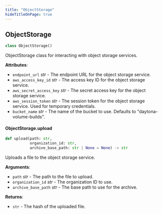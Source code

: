 ```yaml
---
title: "ObjectStorage"
hideTitleOnPage: true
---
```

## ObjectStorage

```python
class ObjectStorage()
```

ObjectStorage class for interacting with object storage services.

**Attributes**:

- `endpoint_url` _str_ - The endpoint URL for the object storage service.
- `aws_access_key_id` _str_ - The access key ID for the object storage service.
- `aws_secret_access_key` _str_ - The secret access key for the object storage service.
- `aws_session_token` _str_ - The session token for the object storage service. Used for temporary credentials.
- `bucket_name` _str_ - The name of the bucket to use. Defaults to "daytona-volume-builds".

#### ObjectStorage.upload

```python
def upload(path: str,
           organization_id: str,
           archive_base_path: str | None = None) -> str
```

Uploads a file to the object storage service.

**Arguments**:

- `path` _str_ - The path to the file to upload.
- `organization_id` _str_ - The organization ID to use.
- `archive_base_path` _str_ - The base path to use for the archive.
  

**Returns**:

- `str` - The hash of the uploaded file.

